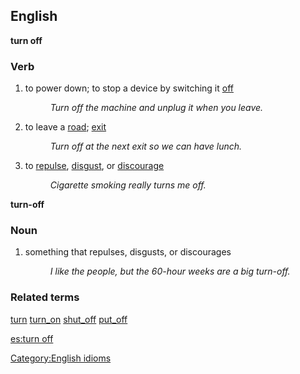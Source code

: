 == English ==
'''turn off'''
===Verb===
[[Category:English idioms]]
# to power down; to stop a device by switching it [[off]]
#:''Turn off the machine and unplug it when you leave.'' 
# to leave a [[road]]; [[exit]]
#:''Turn off at the next exit so we can have lunch.''
# to [[repulse]], [[disgust]], or [[discourage]]
#:''Cigarette smoking really turns me off.''

'''turn-off'''
===Noun===
#something that repulses, disgusts, or discourages
#:''I like the people, but the 60-hour weeks are a big turn-off.''

===Related terms===
[[turn]] [[turn_on]] [[shut_off]] [[put_off]]

[[es:turn off]]